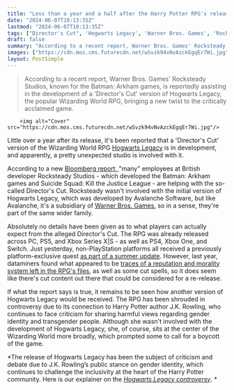 ```yaml
---
title: "Less than a year and a half after the Harry Potter RPG's release, a Director's Cut of Hogwarts Legacy is reportedly in the works"
date: "2024-06-07T10:13:35Z"
lastmod: "2024-06-07T10:13:35Z"
tags: ["Director's Cut", 'Hogwarts Legacy', 'Warner Bros. Games', 'Rocksteady Studios', 'Batman: Arkham', 'Suicide Squad: Kill the Justice League', 'Avalanche Software', 'Harry Potter', 'J.K. Rowling', 'RPG', 'PS5', 'Xbox Series X|S', 'PS4', 'Xbox One', 'Switch']
draft: false
summary: "According to a recent report, Warner Bros. Games' Rocksteady Studios, known for the Batman: Arkham games, is reportedly assisting in the development of a 'Director's Cut' version of Hogwarts Legacy, the popular Wizarding World RPG, bringing a new twist to the critically acclaimed game."
images: ["https://cdn.mos.cms.futurecdn.net/wSvzk94vNvAzckEgqEr7Wi.jpg"]
layout: PostSimple
---
```

> According to a recent report, Warner Bros. Games' Rocksteady Studios, known for the Batman: Arkham games, is reportedly assisting in the development of a 'Director's Cut' version of Hogwarts Legacy, the popular Wizarding World RPG, bringing a new twist to the critically acclaimed game.


        <img alt="Cover" src="https://cdn.mos.cms.futurecdn.net/wSvzk94vNvAzckEgqEr7Wi.jpg"/>
        
Little over a year after its release, it's been reported that a 'Director's Cut' version of the Wizarding World RPG [Hogwarts Legacy](https://www.gamesradar.com/hogwarts-legacy-guide/) is in development, and apparently, a pretty unexpected studio is involved with it. 

According to a new [<u>Bloomberg report, </u>](https://www.bloomberg.com/news/articles/2024-06-06/-suicide-squad-warner-bros-s-200-million-flop-haunts-the-gaming-industry)"many" employees at British developer Rocksteady Studios - which developed the Batman: Arkham games and Suicide Squad: Kill the Justice League - are helping with the so-called Director's Cut. Rocksteady wasn't involved with the initial version of Hogwarts Legacy, which was developed by Avalanche Software, but like Avalanche, it's a subsidiary of [Warner Bros. Games](https://www.gamesradar.com/tag/warner-bros-games/), so in a sense, they're part of the same wider family. 

Absolutely no details have been given as to what players can actually expect from the alleged Director's Cut. The RPG was already released across PC, PS5, and Xbox Series X|S - as well as PS4, Xbox One, and Switch. Just yesterday, non-PlayStation platforms all received a previously platform-exclusive quest [<u>as part of a summer update</u>](https://www.gamesradar.com/games/rpg/hogwarts-legacy-gets-photo-mode-harry-potter-glasses-and-unlocks-the-ps5-only-quest-in-its-big-summer-update/). However, last year, dataminers found what appeared to be [<u>traces of a reputation and morality system left in the RPG's files</u>](https://www.gamesradar.com/hogwarts-legacy-cut-content-reveals-reputation-and-morality-system-leaving-fans-to-imagine-what-could-have-been/), as well as some cut spells, so it does seem like there's cut content out there that could be considered for a re-release.

If what the report says is true, it remains to be seen how another version of Hogwarts Legacy would be received. The RPG has been shrouded in controversy due to its connection to Harry Potter author J.K. Rowling, who continues to face criticism for sharing harmful views regarding gender identity and transgender people. Although she wasn't involved with the development of Hogwarts Legacy, she, of course, sits at the center of the Wizarding World more broadly, which prompted some to call for a boycott of the game.

*The release of Hogwarts Legacy has been the subject of criticism and debate due to J.K. Rowling’s public stance on gender identity, which continues to challenge the inclusivity at the heart of the Harry Potter community. Here is our explainer on the *[<em>Hogwarts Legacy controversy</em>](https://www.gamesradar.com/hogwarts-legacy-controversy-explained/)*. * 
        